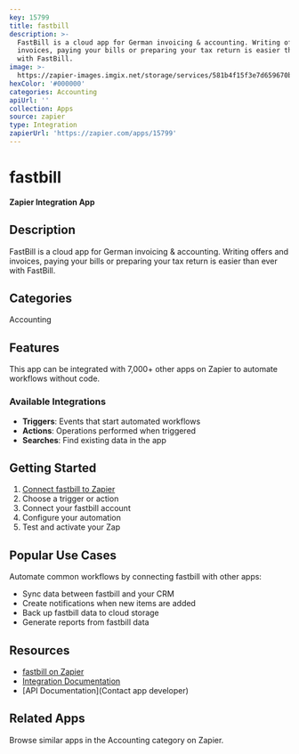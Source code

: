 ```yaml
---
key: 15799
title: fastbill
description: >-
  FastBill is a cloud app for German invoicing & accounting. Writing offers and
  invoices, paying your bills or preparing your tax return is easier than ever
  with FastBill.
image: >-
  https://zapier-images.imgix.net/storage/services/581b4f15f3e7d659670b357a0627591e.png?auto=format%2Ccompress&ixlib=python-3.0.0&q=50
hexColor: '#000000'
categories: Accounting
apiUrl: ''
collection: Apps
source: zapier
type: Integration
zapierUrl: 'https://zapier.com/apps/15799'
---
```

# fastbill

**Zapier Integration App**

## Description

FastBill is a cloud app for German invoicing & accounting. Writing offers and invoices, paying your bills or preparing your tax return is easier than ever with FastBill.

## Categories

Accounting

## Features

This app can be integrated with 7,000+ other apps on Zapier to automate workflows without code.

### Available Integrations

- **Triggers**: Events that start automated workflows
- **Actions**: Operations performed when triggered
- **Searches**: Find existing data in the app

## Getting Started

1. [Connect fastbill to Zapier](https://zapier.com/apps/15799)
2. Choose a trigger or action
3. Connect your fastbill account
4. Configure your automation
5. Test and activate your Zap

## Popular Use Cases

Automate common workflows by connecting fastbill with other apps:

- Sync data between fastbill and your CRM
- Create notifications when new items are added
- Back up fastbill data to cloud storage
- Generate reports from fastbill data

## Resources

- [fastbill on Zapier](https://zapier.com/apps/15799)
- [Integration Documentation](https://zapier.com/apps/15799/integrations)
- [API Documentation](Contact app developer)

## Related Apps

Browse similar apps in the Accounting category on Zapier.
